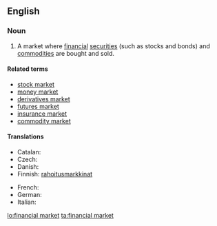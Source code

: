 {{wikipedia}}
==English==

===Noun===
{{en-noun|s|head=[[financial]] [[market]]}}

# A market where [[financial]] [[securities]] (such as stocks and bonds) and [[commodity|commodities]] are bought and sold.

====Related terms====
* [[stock market]]
* [[money market]]
* [[derivatives market]]
* [[futures market]]
* [[insurance market]]
* [[commodity market]]

====Translations====
{{trans-top|financial market}}
* Catalan: {{t|ca|mercat financer}}
* Czech: {{t|cs|finanční trh|m}}
* Danish: {{t|da|finansmarked|n}}
* Finnish: [[rahoitus]][[markkina]]t
{{trans-mid}}
* French: {{t|fr|marché financier}}
* German: {{t+|de|Finanzmarkt|m}}
* Italian: {{t|it|mercato finanziario|m}}
{{trans-bottom}}

[[lo:financial market]]
[[ta:financial market]]